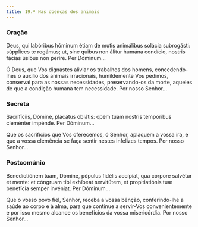 ```yaml
---
title: 19.ª Nas doenças dos animais
---
```


### Oração

<div class="side-by-side not-content">

Deus, qui labóribus hóminum étiam de mutis animálibus solácia subrogásti: súpplices te rogámus; ut, sine quibus non álitur humána condício, nostris fácias úsibus non períre. Per Dóminum...

Ó Deus, que Vos dignastes aliviar os trabalhos dos homens, concedendo-lhes o auxílio dos animais irracionais, humildemente Vos pedimos, conservai para as nossas necessidades, preservando-os da morte, aqueles de que a condição humana tem necessidade. Por nosso Senhor...

</div>

### Secreta

<div class="side-by-side not-content">

Sacrifíciis, Dómine, placátus oblátis: opem tuam nostris tempóribus cleménter impénde. Per Dóminum...

Que os sacrifícios que Vos oferecemos, ó Senhor, aplaquem a vossa ira, e que a vossa clemência se faça sentir nestes infelizes tempos. Por nosso Senhor...

</div>

### Postcomúnio

<div class="side-by-side not-content">

Benedictiónem tuam, Dómine, pópulus fidélis accípiat, qua córpore salvétur et mente: et cóngruam tibi exhíbeat servitútem, et propitiatiónis tuæ benefícia semper invéniat. Per Dóminum...

Que o vosso povo fiel, Senhor, receba a vossa bênção, conferindo-lhe a saúde ao corpo e à alma, para que continue a servir-Vos convenientemente e por isso mesmo alcance os benefícios da vossa misericórdia. Por nosso Senhor...

</div>
